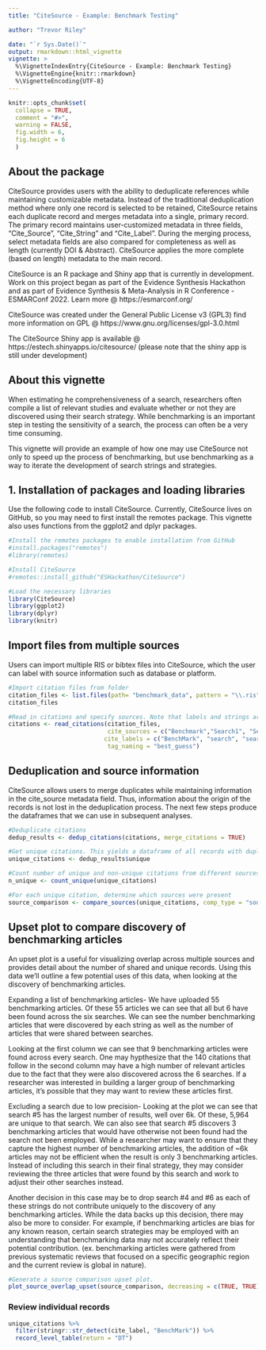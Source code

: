 ```yaml
---
title: "CiteSource - Example: Benchmark Testing"

author: "Trevor Riley"

date: "`r Sys.Date()`"
output: rmarkdown::html_vignette
vignette: >
  %\VignetteIndexEntry{CiteSource - Example: Benchmark Testing}
  %\VignetteEngine{knitr::rmarkdown}
  %\VignetteEncoding{UTF-8}
---
```


```r
knitr::opts_chunk$set(
  collapse = TRUE,
  comment = "#>",
  warning = FALSE,
  fig.width = 6,
  fig.height = 6
  )
```

## About the package

CiteSource provides users with the ability to deduplicate references while maintaining customizable metadata. Instead of the traditional deduplication method where only one record is selected to be retained, CiteSource retains each duplicate record and merges metadata into a single, primary record. The primary record maintains user-customized metadata in three fields, "Cite_Source", "Cite_String" and "Cite_Label". During the merging process, select metadata fields are also compared for completeness as well as length (currently DOI & Abstract). CiteSource applies the more complete (based on length) metadata to the main record.

CiteSource is an R package and Shiny app that is currently in development. Work on this project began as part of the Evidence Synthesis Hackathon and as part of Evidence Synthesis & Meta-Analysis in R Conference - ESMARConf 2022. Learn more @ https://esmarconf.org/

CiteSource was created under the General Public License v3 (GPL3) find more information on GPL @ https://www.gnu.org/licenses/gpl-3.0.html

The CiteSource Shiny app is available @ https://estech.shinyapps.io/citesource/ (please note that the shiny app is still under development)

## About this vignette

When estimating he comprehensiveness of a search, researchers often compile a list of relevant studies and evaluate whether or not they are discovered using their search strategy. While benchmarking is an important step in testing the sensitivity of a search, the process can often be a very time consuming. 

This vignette will provide an example of how one may use CiteSource not only to speed up the process of benchmarking, but use benchmarking as a way to iterate the development of search strings and strategies. 

## 1. Installation of packages and loading libraries

Use the following code to install CiteSource. Currently, CiteSource lives on GitHub, so you may need to first install the remotes package. This vignette also uses functions from the ggplot2 and dplyr packages.

```r
#Install the remotes packages to enable installation from GitHub
#install.packages("remotes")
#library(remotes)

#Install CiteSource
#remotes::install_github("ESHackathon/CiteSource")

#Load the necessary libraries
library(CiteSource)
library(ggplot2)
library(dplyr)
library(knitr)
```
## Import files from multiple sources

Users can import multiple RIS or bibtex files into CiteSource, which the user can label with source information such as database or platform. 

```r
#Import citation files from folder
citation_files <- list.files(path= "benchmark_data", pattern = "\\.ris", full.names = TRUE)
citation_files

#Read in citations and specify sources. Note that labels and strings are not relevant for this use case.
citations <- read_citations(citation_files,
                            cite_sources = c("Benchmark","Search1", "Search2", "Search2", "Search2", "Search2", "Search3", "Search3", "Search3", "Search3", "Search3", "Search4", "Search4", "Search4", "Search5", "Search5", "Search5", "Search5", "Search5","Search5", "Search5", "Search5", "Search6","Search6", "Search6", "Search6" ),
                           cite_labels = c("BenchMark", "search", "search", "search", "search", "search", "search", "search", "search", "search", "search", "search", "search", "search", "search", "search", "search", "search", "search", "search", "search", "search", "search", "search", "search", "search"),
                            tag_naming = "best_guess")
```

## Deduplication and source information

CiteSource allows users to merge duplicates while maintaining information in the cite_source metadata field. Thus, information about the origin of the records is not lost in the deduplication process. The next few steps produce the dataframes that we can use in subsequent analyses.

```r
#Deduplicate citations 
dedup_results <- dedup_citations(citations, merge_citations = TRUE)

#Get unique citations. This yields a dataframe of all records with duplicates merged, but the originating source information maintained in a new variable called cite_source.
unique_citations <- dedup_results$unique

#Count number of unique and non-unique citations from different sources and labels. 
n_unique <- count_unique(unique_citations)

#For each unique citation, determine which sources were present
source_comparison <- compare_sources(unique_citations, comp_type = "sources")

```

## Upset plot to compare discovery of benchmarking articles

An upset plot is a useful for visualizing overlap across multiple sources and provides detail about the number of shared and unique records. Using this data we'll outline a few potential uses of this data, when looking at the discovery of benchmarking articles.

Expanding a list of benchmarking articles-
We have uploaded 55 benchmarking articles. Of these 55 articles we can see that all but 6 have been found across the six searches. We can see the number benchmarking articles that were discovered by each string as well as the number of articles that were shared between searches. 

Looking at the first column we can see that 9 benchmarking articles were found across every search. One may hypthesize that the 140 citations that follow in the second column may have a high number of relevant articles due to the fact that they were also discovered across the 6 searches. If a researcher was interested in building a larger group of benchmarking articles, it's possible that they may want to review these articles first.

Excluding a search due to low precision-
Looking at the plot we can see that search #5 has the largest number of results, well over 6k. Of these, 5,964 are unique to that search. We can also see that search #5 discovers 3 benchmarking articles that would have otherwise not been found had the search not been employed. While a researcher may want to ensure that they capture the highest number of benchmarking articles, the addition of ~6k articles may not be efficient when the result is only 3 benchmarking articles. Instead of including this search in their final strategy, they may consider reviewing the three articles that were found by this search and work to adjust their other searches instead.

Another decision in this case may be to drop search #4 and #6 as each of these strings do not contribute uniquely to the discovery of any benchmarking articles. While the data backs up this decision, there may also be more to consider. For example, if benchmarking articles are bias for any known reason, certain search strategies may be employed with an understanding that benchmarking data may not accurately reflect their potential contribution. (ex. benchmarking articles were gathered from previous systematic reviews that focused on a specific geographic region and the current review is global in nature). 


```r
#Generate a source comparison upset plot.
plot_source_overlap_upset(source_comparison, decreasing = c(TRUE, TRUE))

```

### Review individual records

```r
unique_citations %>%
  filter(stringr::str_detect(cite_label, "BenchMark")) %>%
  record_level_table(return = "DT")

```